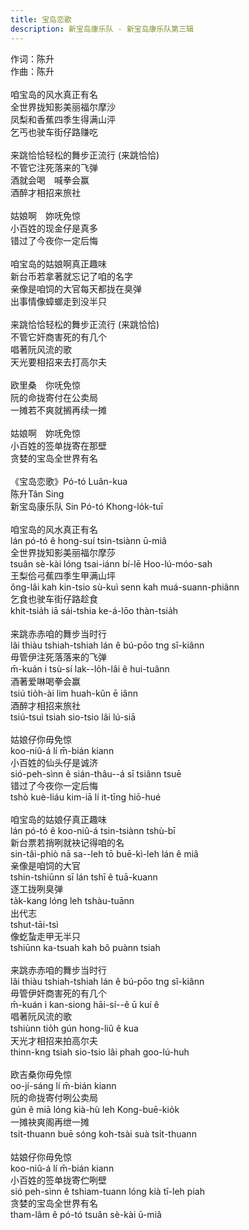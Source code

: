 ```yaml
---
title: 宝岛恋歌
description: 新宝岛康乐队 - 新宝岛康乐队第三辑
---
```


作词：陈升<br />作曲：陈升<br /><br />咱宝岛的风水真正有名<br />全世界拢知影美丽福尔摩沙<br />凤梨和香蕉四季生得满山泙<br />乞丐也驶车街仔路赚吃<br /><br />来跳恰恰轻松的舞步正流行 (来跳恰恰)<br />不管它注死落来的飞弹<br />酒就会喝　喊拳会赢<br />酒醉才相招来旅社<br /><br />姑娘啊　妳呒免惊<br />小百姓的现金仔是真多<br />错过了今夜你一定后悔<br /><br />咱宝岛的姑娘啊真正趣味<br />新台币若拿著就忘记了咱的名字<br />亲像是咱饲的大官每天都拢在臭弹<br />出事情像蟑螂走到没半只<br /><br />来跳恰恰轻松的舞步正流行 (来跳恰恰)<br />不管它奸商害死的有几个<br />唱著阮风流的歌<br />天光要相招来去打高尔夫<br /><br />欧里桑　你呒免惊<br />阮的命拢寄付在公卖局<br />一摊若不爽就搁再续一摊<br /><br />姑娘啊　妳呒免惊<br />小百姓的签单拢寄在那壁<br />贪婪的宝岛全世界有名<br /><br />《宝岛恋歌》Pó-tó Luân-kua<br />陈升Tân Sing<br />新宝岛康乐队 Sin Pó-tó Khong-lo̍k-tuī<br /><br />咱宝岛的风水真正有名<br />lán pó-tó ê hong-suí tsin-tsiànn ū-miâ<br />全世界拢知影美丽福尔摩莎<br />tsuân sè-kài lóng tsai-iánn bí-lē Hoo-lú-móo-sah<br />王梨佮弓蕉四季生甲满山坪<br />ông-lâi kah kin-tsio sù-kuì senn kah muá-suann-phiânn<br />乞食也驶车街仔路趁食<br />khit-tsia̍h iā sái-tshia ke-á-lōo thàn-tsia̍h<br /><br />来跳赤赤咱的舞步当时行<br />lâi thiàu tshiah-tshiah lán ê bú-pōo tng sî-kiânn<br />毋管伊注死落落来的飞弹<br />m̄-kuán i tsù-sí lak--lo̍h-lâi ê hui-tuânn<br />酒著爱啉喝拳会赢<br />tsiú tio̍h-ài lim huah-kûn ē iânn<br />酒醉才相招来旅社<br />tsiú-tsuì tsiah sio-tsio lâi lú-siā<br /><br />姑娘仔你毋免惊<br />koo-niû-á lí m̄-bián kiann<br />小百姓的仙头仔是诚济<br />sió-peh-sìnn ê sián-thâu--á sī tsiânn tsuē<br />错过了今夜你一定后悔<br />tshò kuè-liáu kim-iā lí it-tīng hiō-hué<br /><br />咱宝岛的姑娘仔真正趣味<br />lán pó-tó ê koo-niû-á tsin-tsiànn tshù-bī<br />新台票若捎咧就袂记得咱的名<br />sin-tâi-phiò nā sa--leh tō buē-kì-leh lán ê miâ<br />亲像是咱饲的大官<br />tshin-tshiūnn sī lán tshī ê tuā-kuann<br />逐工拢咧臭弹<br />ta̍k-kang lóng leh tshàu-tuānn<br />出代志<br />tshut-tāi-tsì<br />像虼蚻走甲无半只<br />tshiūnn ka-tsuah kah bô puànn tsiah<br /><br />来跳赤赤咱的舞步当时行<br />lâi thiàu tshiah-tshiah lán ê bú-pōo tng sî-kiânn<br />毋管伊奸商害死的有几个<br />m̄-kuán i kan-siong hāi-sí--ê ū kuí ê<br />唱著阮风流的歌<br />tshiùnn tio̍h gún hong-liû ê kua<br />天光才相招来拍高尔夫<br />thinn-kng tsiah sio-tsio lâi phah goo-lú-huh<br /><br />欧吉桑你毋免惊<br />oo-jí-sáng lí m̄-bián kiann<br />阮的命拢寄付咧公卖局<br />gún ê miā lóng kià-hù leh Kong-buē-kio̍k<br />一摊袂爽阁再绁一摊<br />tsi̍t-thuann buē sóng koh-tsài suà tsi̍t-thuann<br /><br />姑娘仔你毋免惊<br />koo-niû-á lí m̄-bián kiann<br />小百姓的签单拢寄伫咧壁<br />sió peh-sìnn ê tshiam-tuann lóng kià tī-leh piah<br />贪婪的宝岛全世界有名<br />tham-lâm ê pó-tó tsuân sè-kài ū-miâ